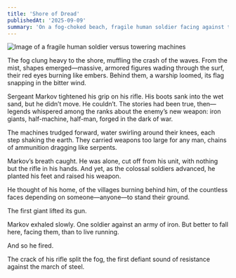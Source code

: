 ```yaml
---
title: 'Shore of Dread'
publishedAt: '2025-09-09'
summary: 'On a fog-choked beach, fragile human soldier facing against towering machines .'
---
```


![Image of a fragile human soldier versus towering machines](/ShoreOfDread.png)

The fog clung heavy to the shore, muffling the crash of the waves. From the mist, shapes emerged—massive, armored figures wading through the surf, their red eyes burning like embers. Behind them, a warship loomed, its flag snapping in the bitter wind.

Sergeant Markov tightened his grip on his rifle. His boots sank into the wet sand, but he didn’t move. He couldn’t. The stories had been true, then—legends whispered among the ranks about the enemy’s new weapon: iron giants, half-machine, half-man, forged in the dark of war.

The machines trudged forward, water swirling around their knees, each step shaking the earth. They carried weapons too large for any man, chains of ammunition dragging like serpents.

Markov’s breath caught. He was alone, cut off from his unit, with nothing but the rifle in his hands. And yet, as the colossal soldiers advanced, he planted his feet and raised his weapon.

He thought of his home, of the villages burning behind him, of the countless faces depending on someone—anyone—to stand their ground.

The first giant lifted its gun.

Markov exhaled slowly. One soldier against an army of iron. But better to fall here, facing them, than to live running.

And so he fired.

The crack of his rifle split the fog, the first defiant sound of resistance against the march of steel.
